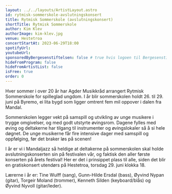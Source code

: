 ```yaml
---
layout: ../../layouts/ArtistLayout.astro
id: rytmisk-sommerskole-avslutningskonsert
title: Rytmisk Sommerskole (avslutningskonsert)
shortTitle: Rytmisk Sommerskole
author: Kim Klev
authorImage: kim-klev.jpg
venue: Hestetroa
concertStartAt: 2023-06-29T18:00
spotifyUrl:
youtubeUrl:
sponsoredByBergesenstiftelsen: false # true hvis logoen til Bergesenstiftelsen skal vises, false hvis ikke
hideFromProgram: false
hideFromArtistList: false
isFree: true
order: 0
---
```


Hver sommer i over 20 år har Agder Musikkråd arrangert Rytmisk Sommerskole for spilleglad ungdom. I år blir sommerskolen holdt 26. til 29. juni på Byremo, ei lita bygd som ligger omtrent fem mil oppover i dalen fra Mandal.

Sommerskolen legger vekt på samspill og utvikling av unge musikere i trygge omgivelser, og med godt utstyrte øvingsrom. Dagene fylles med øving og deltakerne har tilgang til instrumenter og øvingslokaler så å si hele døgnet. De unge musikerne får fire intensive dager med samspill og oppfølging, før det braker løs på scenen!

I år er vi i Mandaljazz så heldige at deltakerne på sommerskolen skal holde avslutningskonserten sin på festivalen vår, og faktisk den aller første konserten på årets festival! Her er det i prinsippet plass til alle, siden det blir en gratiskonsert utendørs på Hestetroa, torsdag 29. juni klokka 18.

Lærerne i år er: Tine Wulff (sang), Gunn-Hilde Ersdal (bass), Øyvind Nypan (gitar), Torgeir Moland (trommer), Kenneth Silden (keyboard/blås) og Øyvind Nyvoll (gitar/leder).
